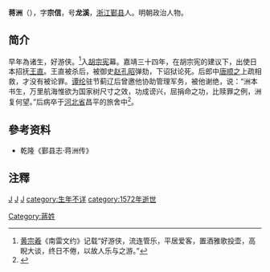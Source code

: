 '''蒋洲'''（{{bd|？||1572年}}），字'''宗信'''，号'''龙溪'''，[[浙江|浙江]][[鄞县|鄞县]]人。明朝政治人物。

== 简介 ==
早年為诸生，好游侠。<ref>[[黄宗羲|黄宗羲]]《南雷文约》记载“好游侠，流连管乐，平居爱客，置酒雅歌投壶，高睨大谈，终日不倦，以故人乐与之游。”</ref>入[[胡宗宪|胡宗宪]]幕。嘉靖三十四年，在胡宗宪的建议下，出使日本招抚[[王直|王直]]。王直被杀后，被御史[[赵孔昭|赵孔昭]]弹劾，下诏狱论死。后郎中[[唐顺之|唐顺之]]上疏相救，才没有被论罪。[[谭纶|谭纶]]驻节蓟辽后曾邀他协助管理军务，被他谢绝，说：“洲本书生，万里航海惟欲为国家树尺寸之效，功成谤兴，屈捐命之功，比赎罪之例，洲复何望。”后病卒于[[河北省|河北省]]昌平的旅舍中<ref>{{Cite book|title=浙江人物志 中|last=浙江省社会科学院编著|first=|publisher=杭州：浙江人民出版社|year=1986.10|isbn=|location=|pages=125-126}}</ref>。

== 參考资料 ==
* 乾隆《鄞县志·蒋洲传》

== 注釋 ==
{{reflist}}

[[category:鄞县人|J]]
[[category:宁波人|J]]
[[category:明朝外交官|J]]
[[category:生年不详|category:生年不详]]
[[category:1572年逝世|category:1572年逝世]]
[[Category:蔣姓|Category:蔣姓]]